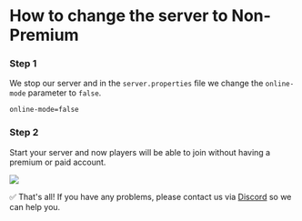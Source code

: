 # How to change the server to Non-Premium


<Steps>

### Step 1

We stop our server and in the `server.properties` file we change the `online-mode` parameter to `false`.

```properties filename="server.properties" copy=true
online-mode=false
```

### Step 2
Start your server and now players will be able to join without having a premium or paid account.

![](https://i.imgur.com/DUdzXoD.png)

</Steps>

✅ That's all! If you have any problems, please contact us via [Discord](https://discord.vexyhost.com/) so we can help you.